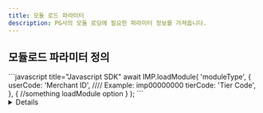 ```yaml
---
title: 모듈 로드 파라미터
description: PG사의 모듈 로딩에 필요한 파라미터 정보를 가져옵니다.
---
```




## 모듈로드 파라미터 정의

<Tabs>
<Tab title="모듈 로드 요청">
```javascript title="Javascript SDK"
await IMP.loadModule(
    'moduleType',
    {
      userCode: 'Merchant ID', //// Example: imp00000000
      tierCode: 'Tier Code',
    },
    {
      //something loadModule option
    }
);
```

<Details>
<p slot="summary"><strong>주요 파라미터 설명</strong></p>

**`moduleType`** <mark style="color:red;">**\***</mark> <mark style="color:green;">**string**</mark>

**모듈 타입**

**`userCode`** <mark style="color:red;">**\***</mark> <mark style="color:green;">**string**</mark>

**가맹점 식별코드**

`IMP` 로 시작하는 가맹점 식별코드입니다.

**`tier_code`** <mark style="color:green;">**string**</mark>

**하위가맹점(Tier)의 고유코드**

알파벳 대문자 또는 숫자 3자리입니다.

</Details>
</Tab>
</Tabs>
